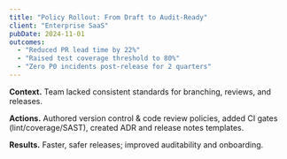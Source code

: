 ```yaml
---
title: "Policy Rollout: From Draft to Audit-Ready"
client: "Enterprise SaaS"
pubDate: 2024-11-01
outcomes:
  - "Reduced PR lead time by 22%"
  - "Raised test coverage threshold to 80%"
  - "Zero P0 incidents post-release for 2 quarters"
---
```


**Context.** Team lacked consistent standards for branching, reviews, and releases.

**Actions.** Authored version control & code review policies, added CI gates (lint/coverage/SAST), created ADR and release notes templates.

**Results.** Faster, safer releases; improved auditability and onboarding.
